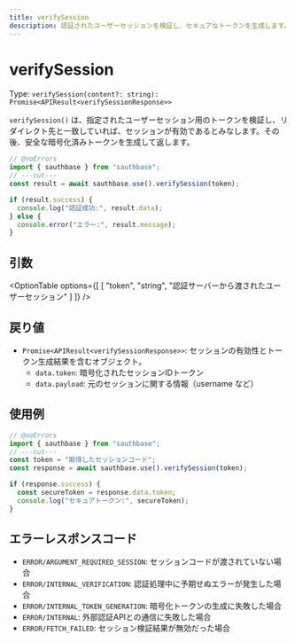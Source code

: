 ```yaml
---
title: verifySession
description: 認証されたユーザーセッションを検証し、セキュアなトークンを生成します。
---
```



# verifySession

Type: `verifySession(content?: string): Promise<APIResult<verifySessionResponse>>`

`verifySession()` は、指定されたユーザーセッション用のトークンを検証し、リダイレクト先と一致していれば、セッションが有効であるとみなします。その後、安全な暗号化済みトークンを生成して返します。

```ts filename="TypeScript" showLineNumbers twoslash
// @noErrors
import { sauthbase } from "sauthbase";
// ---cut---
const result = await sauthbase.use().verifySession(token);

if (result.success) {
  console.log("認証成功:", result.data);
} else {
  console.error("エラー:", result.message);
}
```

## 引数

<OptionTable
options={[
  [
    "token",
    "string",
    "認証サーバーから渡されたユーザーセッション"
  ]
]}
/>

## 戻り値

- `Promise<APIResult<verifySessionResponse>>`: セッションの有効性とトークン生成結果を含むオブジェクト。
  - `data.token`: 暗号化されたセッションIDトークン
  - `data.payload`: 元のセッションに関する情報（username など）

## 使用例

```ts filename="TypeScript" showLineNumbers twoslash
// @noErrors
import { sauthbase } from "sauthbase";
// ---cut---
const token = "取得したセッションコード";
const response = await sauthbase.use().verifySession(token);

if (response.success) {
  const secureToken = response.data.token;
  console.log("セキュアトークン:", secureToken);
}
```

## エラーレスポンスコード

- `ERROR/ARGUMENT_REQUIRED_SESSION`: セッションコードが渡されていない場合
- `ERROR/INTERNAL_VERIFICATION`: 認証処理中に予期せぬエラーが発生した場合
- `ERROR/INTERNAL_TOKEN_GENERATION`: 暗号化トークンの生成に失敗した場合
- `ERROR/INTERNAL`: 外部認証APIとの通信に失敗した場合
- `ERROR/FETCH_FAILED`: セッション検証結果が無効だった場合
